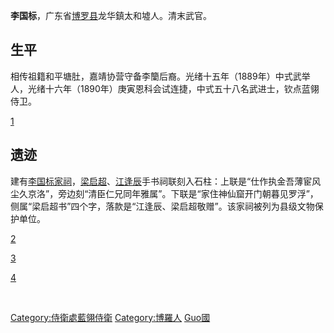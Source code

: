 '''李国标'''，广东省[[博罗县|博罗县]]龙华鎮太和墟人。清末武官。

==生平==
相传祖籍和平塘肚，嘉靖协营守备李籣后裔。光绪十五年（1889年）中式武举人，光绪十六年（1890年）庚寅恩科会试连捷，中式五十八名武进士，钦点蓝翎侍卫。

[https://zh.m.wikipedia.org/zh-hk/Template:%E5%85%89%E7%B7%92%E5%8D%81%E5%85%AD%E5%B9%B4%E5%BA%9A%E5%AF%85%E6%81%A9%E7%A7%91%E6%AD%A6%E6%AE%BF%E8%A9%A6%E9%87%91%E6%A6%9C]

==遗迹==
建有[[李国标家祠|李国标家祠]]，[[梁启超|梁启超]]、[[江逢辰|江逢辰]]手书祠联刻入石柱：上联是“仕作执金吾薄宦风尘久京洛”，旁边刻“清臣仁兄同年雅属”。下联是“家住神仙窟开门朝暮见罗浮”，侧属“梁启超书”四个字，落款是“江逢辰、梁启超敬赠”。该家祠被列为县级文物保护单位。

[http://news.sina.com.cn/o/2004-09-13/15483653327s.shtml?from=wap] {{Wayback|url=http://news.sina.com.cn/o/2004-09-13/15483653327s.shtml?from=wap |date=20190831161810 }}

[http://e.hznews.com/paper/hzrb/20100714/B2/2/]{{Dead link|date=2019年11月 |bot=InternetArchiveBot |fix-attempted=yes }}

[http://e.hznews.com/paper/hzrb/20130310/A2/1/]{{Dead link|date=2019年11月 |bot=InternetArchiveBot |fix-attempted=yes }}

<br />

{{光緒十六年庚寅恩科武殿試金榜}}
{{DEFAULTSORT:Li李}}
[[Category:侍衛處藍翎侍衛|Category:侍衛處藍翎侍衛]]
[[Category:博羅人|Category:博羅人]]
[[Category:李姓|Guo國]]